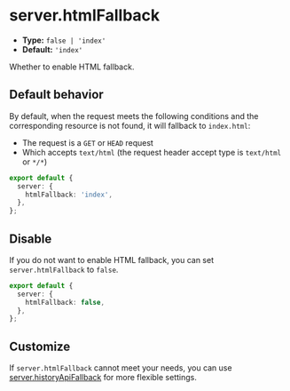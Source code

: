 # server.htmlFallback

- **Type:** `false | 'index'`
- **Default:** `'index'`

Whether to enable HTML fallback.

## Default behavior

By default, when the request meets the following conditions and the corresponding resource is not found, it will fallback to `index.html`:

- The request is a `GET` or `HEAD` request
- Which accepts `text/html` (the request header accept type is `text/html` or `*/*`)

```ts title="rsbuild.config.ts"
export default {
  server: {
    htmlFallback: 'index',
  },
};
```

## Disable

If you do not want to enable HTML fallback, you can set `server.htmlFallback` to `false`.

```ts title="rsbuild.config.ts"
export default {
  server: {
    htmlFallback: false,
  },
};
```

## Customize

If `server.htmlFallback` cannot meet your needs, you can use [server.historyApiFallback](/config/server/history-api-fallback) for more flexible settings.
